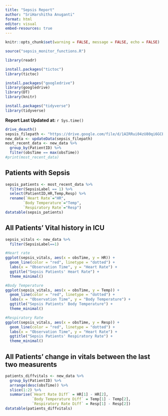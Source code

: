 ```yaml
---
title: "Sepsis Report"
author: "SriHarshitha Anuganti"
format: html
editor: visual
embed-resources: true
---
```


```r
knitr::opts_chunk$set(warning = FALSE, message = FALSE, echo = FALSE) 
```

```r
source("sepsis_monitor_functions.R")

library(readr)

install.packages("tictoc")
library(tictoc)

install.packages("googledrive")
library(googledrive)
library(DT)
library(knitr)

install.packages("tidyverse")
library(tidyverse)
```
**Report Last Updated at:** `r Sys.time()`
```r
drive_deauth()
sepsis_filepath <- "https://drive.google.com/file/d/1AIRRui04zU80qi6GCEPi-jZu60FkxV5d/view?usp=sharing"
new_data <- updateData(sepsis_filepath)
most_recent_data <- new_data %>%
  group_by(PatientID) %>%
  filter(obsTime == max(obsTime))
#print(most_recent_data)
```
## Patients with Sepsis
```r
sepsis_patients <- most_recent_data %>%
  filter(SepsisLabel == 1) %>%
  select(PatientID,HR,Temp,Resp) %>%
  rename(`Heart Rate`="HR",
        `Body Temperature`="Temp",
        `Respiratory Rate`="Resp")
datatable(sepsis_patients)
```
## All Patients' Vital history in ICU
```r
sepsis_vitals <- new_data %>%
  filter(SepsisLabel==1)

#Heart rate
ggplot(sepsis_vitals, aes(x = obsTime, y = HR)) +
  geom_line(color = "red", linetype = "dotted") +
  labs(x = "Observation Time", y = "Heart Rate") +
  ggtitle("Sepsis Patients' Heart Rate") +
  theme_minimal()

#Body Temperature
ggplot(sepsis_vitals, aes(x = obsTime, y = Temp)) +
  geom_line(color = "red", linetype = "dotted") +
  labs(x = "Observation Time", y = "Body Temperature") +
  ggtitle("Sepsis Patients' Body Temperature") +
  theme_minimal()

#Respiratory Rate
ggplot(sepsis_vitals, aes(x = obsTime, y = Resp)) +
  geom_line(color = "red", linetype = "dotted") +
  labs(x = "Observation Time", y = "Heart Rate") +
  ggtitle("Sepsis Patients' Respiratory Rate") +
  theme_minimal()

```

## All Patients' change in vitals between the last two measurents 
```r
patients_diffvitals <- new_data %>%
  group_by(PatientID) %>%
  arrange(desc(obsTime)) %>%
  slice(1:2) %>%
  summarise(`Heart Rate Diff` = HR[1] - HR[2],
            `Body Temperature Diff` = Temp[1] - Temp[2],
            `Respiratory Rate Diff` = Resp[1] - Resp[2])
datatable(patients_diffvitals)
```
